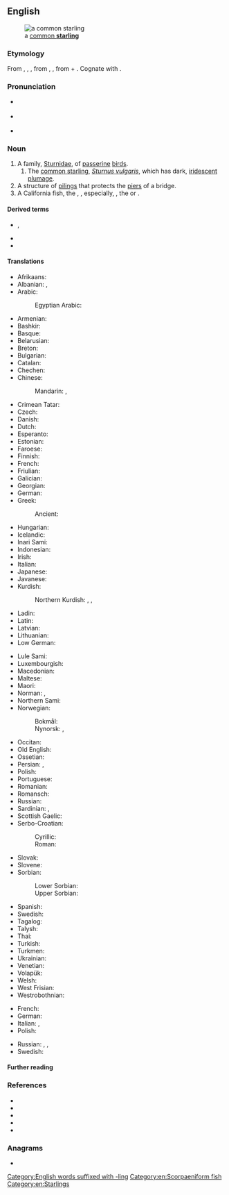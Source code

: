 {{also|Starling}}
==English==
[[Image:Common starling in london.jpg|thumb|right|a [[common starling|common '''starling''']]]]

===Etymology===
From {{inh|en|enm|starling}}, {{m|enm|sterling}}, {{m|enm|sterlinge}}, from {{inh|en|ang|starlinc}}, {{m|ang|stærlinc||starling}}, from {{m|ang|stær||starling}} + {{m|ang|-ling|-linc, -ling|pos=diminutive suffix}}. Cognate with {{cog|dum|sterlinck||starling}}.

===Pronunciation===
* {{a|GenAm}} {{IPA|en|/ˈstɑɹlɪŋ/}}
* {{a|RP}} {{IPA|en|/ˈstɑːlɪŋ/}}
* {{rhymes|en|ɑː(ɹ)lɪŋ}}

===Noun===
{{en-noun}}

# A family, [[Sturnidae]], of [[passerine]] [[bird]]s.
## The [[common starling]], ''[[Sturnus vulgaris]]'', which has dark, [[iridescent]] [[plumage]].
# A structure of [[piling]]s that protects the [[pier]]s of a bridge.
# A California fish, the {{vern|rock trout}}, {{taxlink|Hexagrammos|genus|noshow=1|ver=161206}}, especially, {{taxlink|Hexagrammos decagrammus|species|noshow=1|ver=161216}}, the {{vern|boregat}} or {{vern|bodieron}}. <!--Webster 1913/Century-->

====Derived terms====
* {{l|en|common starling}}, {{l|en|European starling}}
* {{l|en|rosy starling}}
* {{l|en|spotless starling}}

====Translations====
{{trans-top|bird}}
* Afrikaans: {{t|af|spreeu}}
* Albanian: {{t+|sq|shturë|?}}, {{t+|sq|gargull|?}}
* Arabic:
*: Egyptian Arabic: {{t|arz|زرزور|m|tr=zarzūr}}
* Armenian: {{t+|hy|սարյակ}}
* Bashkir: {{t|ba|сыйырсыҡ|sc=Cyrl}}
* Basque: {{t|eu|arabazozo}}
* Belarusian: {{t|be|шпак|m}}
* Breton: {{t+|br|dred|?}}
* Bulgarian: {{t+|bg|скоре́ц|m}}
* Catalan: {{t+|ca|estornell|m}}
* Chechen: {{t|ce|алкханч}}
* Chinese:
*: Mandarin: {{t+|cmn|椋鳥|sc=Hani}}, {{t+|cmn|椋鸟|tr=liángniǎo|sc=Hani}}
* Crimean Tatar: {{t|crh|sıyırcıq}}
* Czech: {{t+|cs|špaček|m}}
* Danish: {{t+|da|stær|c}}
* Dutch: {{t+|nl|spreeuw|m|f}}
* Esperanto: {{t|eo|sturno}}
* Estonian: {{t+|et|kuldnokk}}
* Faroese: {{t|fo|stari|m}}
* Finnish: {{t+|fi|kottarainen}}
* French: {{t+|fr|étourneau|m}}
* Friulian: {{t|fur|sturnel|?}}
* Galician: {{t|gl|estorniño|m}}
* Georgian: {{t|ka|შოშია}}
* German: {{t+|de|Star|m}}
* Greek: {{t+|el|ψαρόνι|n}}
*: Ancient: {{t|grc|ψάρ|m}}
* Hungarian: {{t+|hu|seregély}}
* Icelandic: {{t+|is|stari|m}}
* Inari Sami: {{t|smn|kottarâš}}
* Indonesian: {{t+|id|jalak}}
* Irish: {{t|ga|druid|f}}
* Italian: {{t+|it|storno|m}}
* Japanese: {{t+|ja|椋鳥|tr=mukudori|sc=Jpan}}
* Javanese: {{t|jv|jalak}}
* Kurdish:
*: Northern Kurdish: {{t+|kmr|alik}}, {{t+|kmr|reşêlek}}, {{t+|kmr|zerzûr}}
* Ladin: {{t|lld|storno|?}}
* Latin: {{t|la|sturnus|m}}
* Latvian: {{t|lv|mājas strazds|m}}
* Lithuanian: {{t+|lt|varnėnas|m}}
* Low German: {{t|nds|Spree|m|f}}
{{trans-mid}}
* Lule Sami: {{t|smj|sterra}}
* Luxembourgish: {{t|lb|Spréif|f}}
* Macedonian: {{t|mk|сколовра́нец|m}}
* Maltese: {{t|mt|sturnell|?}}
* Maori: {{t|mi|tāringi}}
* Norman: {{t|nrf|étourné|m}} {{qualifier|Guernsey}}, {{t|nrf|êtourné|m}} {{qualifier|Jersey}}
* Northern Sami: {{t|se|stárra}}
* Norwegian:
*: Bokmål: {{t|nb|stær|m}}
*: Nynorsk: {{t|nn|stare|m}}, {{t+|nn|star|m}}
* Occitan: {{t+|oc|estornèl|m}}
* Old English: {{t|ang|stær|m}}
* Ossetian: {{t|os|сауцъиу}}
* Persian: {{t+|fa|سار|tr=sār}}, {{t+|fa|ساری|tr=sāri}}
* Polish: {{t+|pl|szpak|m-an}}
* Portuguese: {{t+|pt|estorninho|m}}
* Romanian: {{t+|ro|graur|m}}
* Romansch: {{t|rm|sturnel|?}}
* Russian: {{t+|ru|скворе́ц|m}}
* Sardinian: {{t|sc|istùrulu campinu|?}}, {{t|sc|sturru grandinau|?}}
* Scottish Gaelic: {{t|gd|druid|f}}
* Serbo-Croatian:
*: Cyrillic: {{t|sh|чво́рак|m|sc=Cyrl}}
*: Roman: {{t+|sh|čvórak|m}}
* Slovak: {{t+|sk|škorec|m}}
* Slovene: {{t+|sl|škorec|m}}
* Sorbian:
*: Lower Sorbian: {{t|dsb|škórc|m}}
*: Upper Sorbian: {{t|hsb|škórc|m}}
* Spanish: {{t+|es|estornino|m}}
* Swedish: {{t+|sv|stare|c}}
* Tagalog: {{t|tl|martines}}
* Talysh: {{t|tly|шор}}
* Thai: {{t-needed|th}}
* Turkish: {{t+|tr|sığırcık}}
* Turkmen: {{t|tk|sar}}
* Ukrainian: {{t|uk|шпак|m}}
* Venetian: {{t|vec|strioło|m}}
* Volapük: {{t+|vo|sturnod}}
* Welsh: {{t|cy|drudwen|f}}
* West Frisian: {{t+|fy|protter|c}}
* Westrobothnian: {{t|gmq-bot|staarr|m}}
{{trans-bottom}}

{{trans-top|pilings}}
* French: {{t+|fr|bec|m}}
* German: {{t+|de|Eisbrecher|m}}
* Italian: {{t+|it|palificazione|f}}, {{t+|it|palafitta|?}}
* Polish: {{t+|pl|izbica|f}}
{{trans-mid}}
* Russian: {{t+|ru|водоре́з|m}}, {{t+|ru|волноре́з|m}}, {{t+|ru|ледоре́з|m}}
* Swedish: {{t+|sv|isbrytare|c}}
{{trans-bottom}}

====Further reading====
{{pedia|Starling (disambiguation)}}

===References===
* {{pedia}}
* {{specieslite|Sturnidae}}
* {{specieslite|i=1|Hexagrammos}}
* {{comcatlite|Sturnidae}}
* {{comcatlite|i=1|Hexagrammos}}

===Anagrams===
* {{anagrams|en|a=agilnrst|ratlings}}

[[Category:English words suffixed with -ling]]
[[Category:en:Scorpaeniform fish]]
[[Category:en:Starlings]]